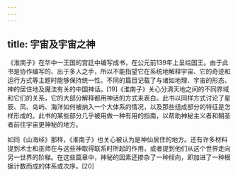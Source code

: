 ```yaml
---
---
---
```

title: 宇宙及宇宙之神
---



《淮南子》在华中一王国的宫廷中编写成书，在公元前139年上呈给国王。由于此书是协作编写的、出于多人之手，所以不能指望它在系统地解释宇宙、它的奇迹和运行方式等主题时能够保持统一性。不同的篇目记载了与诸如地理、宇宙的形态、神的居住地及魔法有关的中国神话。[19]《淮南子》关心分清天地之间的不同界域和它们的关系，它的大部分解释都用神话的方式来表白。此书以同样方式讨论了星辰、风、岛屿、海洋如何被纳入一个大体系的情况，以及那些组成部分的特征是怎样形成的。此书的某些部分几乎被用做一种有用的指南，以帮助神秘主义者和朝圣者前往宇宙更神秘的地方。

如同《山海经》那样，《淮南子》也关心被认为是神仙居住的地方。还有许多材料提到术士和巫师在与这些神取得联系时所起的作用，或者提到他们从这个世界走向另一世界的阶梯。在这些篇章中，神秘的因素还掺杂了一种倾向，即加进了一种根据计数而成的体系或次序。[20]